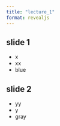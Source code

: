 ```yaml
---
title: "lecture_1"
format: revealjs
---
```


## slide 1

- x
- xx
- blue

## slide 2

- yy
- y
- gray
